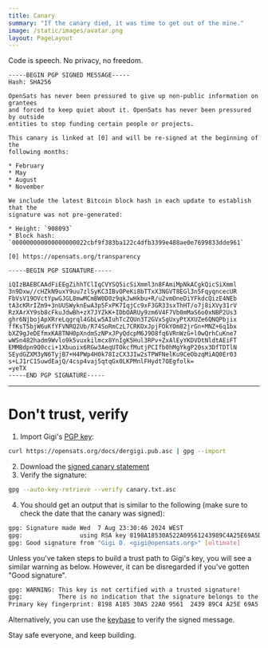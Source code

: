 ```yaml
---
title: Canary
summary: "If the canary died, it was time to get out of the mine."
image: /static/images/avatar.png
layout: PageLayout
---
```


Code is speech. No privacy, no freedom.

```
-----BEGIN PGP SIGNED MESSAGE-----
Hash: SHA256

OpenSats has never been pressured to give up non-public information on grantees
and forced to keep quiet about it. OpenSats has never been pressured by outside
entities to stop funding certain people or projects.

This canary is linked at [0] and will be re-signed at the beginning of the
following months:

* February
* May
* August
* November

We include the latest Bitcoin block hash in each update to establish that the
signature was not pre-generated:

* Height: `908093`
* Block hash: `000000000000000000022cbf9f383ba122c4dfb3399e488ae0e7699833dde961`

[0] https://opensats.org/transparency

-----BEGIN PGP SIGNATURE-----

iQIzBAEBCAAdFiEEgZihhTClIqCVYSQ5icSiXmml3n8FAmiMpNkACgkQicSiXmml
3n9Dxw//cHZkN9uxY9uu7zlSyKC3IBvOPeKi8bTTxX3NGVT8EGl3n5FqyqncecUR
FbVsV19OVctYpwGJGL8mwMCmBW0D0z9qkJwHkbu+R/u2vmOneDiYFkdcQizE4NEb
tA3cKRrIZm9+3nUUSWyknEwA3p5FxPK7IqjCc9xF3GR33sxThHT/o7j8iXVy31rV
RzXArXY9sb8cFkuJdwBh+zX7JYZkK+IDbOARUy9zm6V4F7Vb0mMaS6o0xNBP2Us3
ghr6NjbojApXRreLqgrql4GbLw5AIuhTcZQUn3T2GVxSgUxyPtXXUZe6QNQPbjix
ffKsT5bjW6uKfYFVNRQ2Ub/R74SoRmCzL7CRKOxJpjFOkYOm82jrGn+MNZ+6q1bx
bXZ9gJeDEfmxKA8TNH0pXndmSzNPxJPyQdcpM6J9O8fq6VRnWzG+l0wQrhCuKne7
wWSn482hadm9Wvlo9k5vuxkilmcx8YnIgK5Hul3RPv+ZxAlEyYKDVDtNldtAEiFT
EMMBdpn9Q0cci+1Xbuoix6RGw3AeqUTOkcfMutjPCIfb0hMgYkgP20sx3DfTDTlN
SEydGZXM3yN6TyjB7+H4PWp4H0k78IzCX3JIw2sTPWFNelKu9CeObzqMiAQ0Er03
s+LJ1rC1SuwdEajQ/4csp4vaj5qtqGx0LKPMnlFHydt7OEgfolk=
=yeTX
-----END PGP SIGNATURE-----
```

---

# Don't trust, verify

1. Import Gigi's [PGP key](/about/dergigi#pgp-key):

```bash
curl https://opensats.org/docs/dergigi.pub.asc | gpg --import
```

2. Download the [signed canary statement][scs]
3. Verify the signature: 

```bash
gpg --auto-key-retrieve --verify canary.txt.asc
```

4. You should get an output that is similar to the following (make sure to check
the date that the canary was signed):

```bash
gpg: Signature made Wed  7 Aug 23:30:46 2024 WEST
gpg:                using RSA key 8198A18530A522A09561243989C4A25E69A5DE7F
gpg: Good signature from "Gigi D. <gigi@opensats.org>" [ultimate]
```
Unless you've taken steps to build a trust path to Gigi's key, you will see a similar warning as below. However, it can be disregarded if you've gotten "Good signature".

```bash
gpg: WARNING: This key is not certified with a trusted signature!
gpg:          There is no indication that the signature belongs to the owner.
Primary key fingerprint: 8198 A185 30A5 22A0 9561  2439 89C4 A25E 69A5 DE7F
```

Alternatively, you can use the [keybase](https://keybase.io/verify) to verify the signed message.

Stay safe everyone, and keep building.

[scs]: /docs/canary.txt.asc
